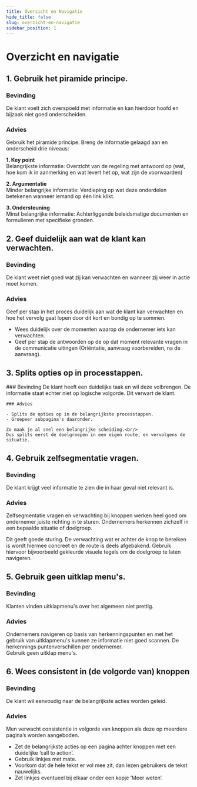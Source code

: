 ```yaml
---
title: Overzicht en Navigatie
hide_title: false
slug: overzicht-en-navigatie
sidebar_position: 1
---
```



# Overzicht en navigatie

## 1. Gebruik het piramide principe.

### Bevinding

De klant voelt zich overspoeld met informatie en kan hierdoor hoofd en bijzaak niet goed onderscheiden.

### Advies

Gebruik het piramide principe. Breng de informatie gelaagd aan en onderscheid drie niveaus:

**1. Key point**<br/>
Belangrijkste informatie: Overzicht van de regeling met antwoord op (wat, hoe kom ik in aanmerking en wat levert het op, wat zijn de voorwaarden)

**2. Argumentatie**<br/>
Minder belangrijke informatie: Verdieping op wat deze onderdelen betekenen wanneer iemand op één link klikt.

**3. Ondersteuning**<br/>
Minst belangrijke informatie: Achterliggende beleidsmatige documenten en formulieren met specifieke gronden.

## 2. Geef duidelijk aan wat de klant kan verwachten.

### Bevinding

De klant weet niet goed wat zij kan verwachten en wanneer zij weer in actie moet komen.

### Advies

Geef per stap in het proces duidelijk aan wat de klant kan verwachten en hoe het vervolg gaat lopen door dit kort en
bondig op te sommen.

- Wees duidelijk over de momenten waarop de ondernemer iets kan
  verwachten.
- Geef per stap de antwoorden op de op dat moment relevante vragen in de
  communicatie uitingen (Oriëntatie, aanvraag voorbereiden, na de aanvraag).

## 3. Splits opties op in processtappen.

<div className="rvo-layout-row rvo-layout-align-items-start rvo-layout-gap--lg">
  <div style={{ flex: 0.7 }}>
    ### Bevinding
    De klant heeft een duidelijke taak en wil deze volbrengen. De informatie staat echter niet op logische volgorde. Dit verwart de klant.

    ### Advies

    - Splits de opties op in de belangrijkste processtappen.
    - Groepeer subpagina's daaronder.

    Zo maak je al snel een belangrijke scheiding.<br/>
    Dus splits eerst de doelgroepen in een eigen route, en vervolgens de situatie.

  </div>
  <div style={{ flex: 0.3 }}>
    <ProgressTracker>
      <ProgressTrackerStep state="start" label="Kringlooplandbouwscan" line="straight" size="md" />
      <ProgressTrackerStep state="completed" label="Vragen over uw bedrijf" line="substep-start" size="md" />
      <ProgressTrackerStep state="completed" label="Vragen over uw bedrijf" line="straight" size="sm" />
      <ProgressTrackerStep state="completed" label="Vragen over uw bedrijf" line="substep-end" size="sm" />
      <ProgressTrackerStep state="completed" label="Toekomst van uw bedrijf" line="straight" size="md" />
      <ProgressTrackerStep state="completed" label="Thema: Verdienmodel" line="substep-start" size="md" />
      <ProgressTrackerStep state="completed" label="Nieuwe marktconcepten" line="straight" size="sm" />
      <ProgressTrackerStep
        state="completed"
        label="Verbreding van uw bedrijfsactiviteiten"
        line="substep-end"
        size="sm"
      />
      <ProgressTrackerStep state="completed" label="Mogen we u nog wat vragen stellen?" line="straight" size="md" />
      <ProgressTrackerStep state="end" label="Resultaten" line="none" size="md" />
    </ProgressTracker>
  </div>
</div>

## 4. Gebruik zelfsegmentatie vragen.

### Bevinding

De klant krijgt veel informatie te zien die in haar geval niet relevant is.

### Advies

Zelfsegmentatie vragen en verwachting bij knoppen werken heel goed om ondernemer juiste richting in te sturen.
Ondernemers herkennen zichzelf in een bepaalde situatie of doelgroep.

Dit geeft goede sturing. De verwachting wat er achter de knop te bereiken is wordt hiermee concreet en de route is deels
afgebakend. Gebruik hiervoor bijvoorbeeld gekleurde visuele tegels om de doelgroep te laten navigeren.

## 5. Gebruik geen uitklap menu's.

### Bevinding

Klanten vinden uitklapmenu's over het algemeen niet prettig.

### Advies

Ondernemers navigeren op basis van herkenningspunten en met het gebruik van uitklapmenu's kunnen ze informatie niet
goed scannen. De herkennings puntenverschillen per ondernemer.<br/>
Gebruik geen uitklap menu's.

## 6. Wees consistent in (de volgorde van) knoppen

### Bevinding

De klant wil eenvoudig naar de belangrijkste acties worden geleid.

### Advies

Men verwacht consistentie in volgorde van knoppen als deze op meerdere pagina’s worden aangeboden.

- Zet de belangrijkste acties op een pagina achter knoppen met een duidelijke ‘call to action’.
- Gebruik linkjes met mate.
- Voorkom dat de hele tekst er vol mee zit, dan lezen gebruikers de tekst nauwelijks.
- Zet linkjes eventueel bij elkaar onder een kopje ‘Meer weten’.
